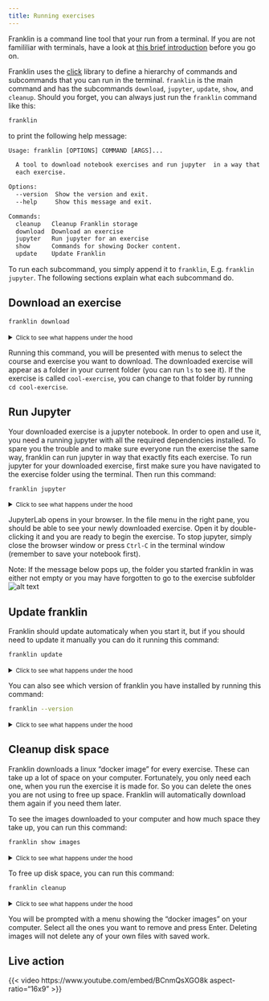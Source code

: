 ```yaml
---
title: Running exercises
---
```


Franklin is a command line tool that your run from a terminal. If you are not famililiar with terminals, have a look at [this brief introduction](about/terminal.html) before you go on. 

Franklin uses the [click](https://click.palletsprojects.com/en/stable/) library to define a hierarchy of commands and subcommands that you can run in the terminal. `franklin` is the main command and has the subcommands `download`, `jupyter`, `update`, `show`, and `cleanup`. Should you forget, you can always just run the `franklin` command like this:

```.bash
franklin
```

to print the following help message:

```txt
Usage: franklin [OPTIONS] COMMAND [ARGS]...

  A tool to download notebook exercises and run jupyter  in a way that fits
  each exercise.

Options:
  --version  Show the version and exit.
  --help     Show this message and exit.

Commands:
  cleanup   Cleanup Franklin storage
  download  Download an exercise
  jupyter   Run jupyter for an exercise
  show      Commands for showing Docker content.
  update    Update Franklin
```

To run each subcommand, you simply append it to `franklin`, E.g. `franklin jupyter`. The following sections explain what each subcommand do.

## Download an exercise

```.bash
franklin download
```

<details>
<summary><small>Click to see what happens under the hood</small></summary>

### This is what the franklin does for you

- Finds the course git repositories in the franklin group.
- Presents you with a list of courses to choose from.
- Finds the git repositories in the course group that are visible to students.
- Match docker images in the registry to exercise repositories.
- Presents you with a list of exercises to choose from.
- Clones the git repository for the exercise from the AU GitLab website
- Gives the downloaded folder the name of the exercise.
- Removes the repository files not relevant to students.

</details>

Running this command, you will be presented with menus to select the course and exercise you want to download. The downloaded exercise will appear as a folder in your current folder (you can run `ls` to see it). If the exercise is called `cool-exercise`, you can change to that folder by running `cd cool-exercise`.

<!-- You will use this command when you want do download an exercise. After running this command a selection menu will pop out and in this menu you will be able to pick between the different courses.
![alt text](<images/Skærmbillede 2025-05-28 kl. 14.52.02.png>)

You choose your course by using the arrow keys and a new selection menu will appear where you can select the specific exercise that you want to do. Franklin then places the downloaded assignment in your the empty folder where you first started franklin. Now before you can do the next step you will have to go to the exercise folder you just downloaded (use cd folder_name_of_exercise)

After running this command a selection menu will pop out and in this menu you will be able to pick between the different courses.
![alt text](<images/Skærmbillede 2025-05-28 kl. 14.52.02.png>)

You choose your course by using the arrow keys and a new selection menu will appear where you can select the specific exercise that you want to download. Franklin then places the downloaded assignment in your the empty folder where you first started franklin. Now before you can do the next step you will have to go to the exercise folder you just downloaded (use cd folder_name_of_exercise) -->

## Run Jupyter

Your downloaded exercise is a jupyter notebook. In order to open and use it, you need a running jupyter with all the required dependencies installed. To spare you the trouble and to make sure everyone run the exercise the same way, franklin can run jupyter in way that exactly fits each exercise. To run jupyter for your downloaded exercise, first make sure you have navigated to the exercise folder using the terminal. Then run this command:

```.bash
franklin jupyter
```

<details>
<summary><small>Click to see what happens under the hood</small></summary>

### This is what the franklin does for you

- 

</details>

JupyterLab opens in your browser. In the file menu in the right pane, you should be able to see your newly downloaded exercise. Open it by double-clicking it and you are ready to begin the exercise. To stop jupyter, simply close the browser window or press `Ctrl-C` in the terminal window (remember to save your notebook first).

Note: If the message below pops up, the folder you started franklin in was either not empty or you may have forgotten to go to the exercise subfolder![alt text](<images/Skærmbillede 2025-05-28 kl. 15.22.07.png>)


## Update franklin

Franklin should update automaticaly when you start it, but if you should need to update it manually you can do it running this command:

```.bash
franklin update
```

<details>
<summary><small>Click to see what happens under the hood</small></summary>

### This is what the franklin does for you

- 

</details>

You can also see which version of franklin you have installed by running this command:

```.bash
franklin --version
```

<details>
<summary><small>Click to see what happens under the hood</small></summary>

### This is what the franklin does for you

- 

</details>


## Cleanup disk space

Franklin downloads a linux "docker image" for every exercise. These can take up a lot of space on your computer. Fortunately, you only need each one, when you run the exercise it is made for. So you can delete the ones you are not using to free up space. Franklin will automatically download them again if you need them later.

To see the images downloaded to your computer and how much space they take up, you can run this command:

```.bash
franklin show images
```

<details>
<summary><small>Click to see what happens under the hood</small></summary>

### This is what the franklin does for you

- 

</details>

To free up disk space, you can run this command:

```.bash
franklin cleanup
```

<details>
<summary><small>Click to see what happens under the hood</small></summary>

### This is what the franklin does for you

- 

</details>

You will be prompted with a menu showing the "docker images" on your computer. Select all the ones you want to remove and press Enter. Deleting images will not delete any of your own files with saved work.


<!-- 
![alt text](<images/Skærmbillede 2025-05-28 kl. 15.32.16.png>) -->

<!-- Note: deleting the exercise enviroments like this DO NOT delete the exercise you have made yourself and of you would ever need a specific enviroment for an old exercise again, you simple download it once more. -->


## Live action

{{< video https://www.youtube.com/embed/BCnmQsXGO8k aspect-ratio="16x9" >}}
